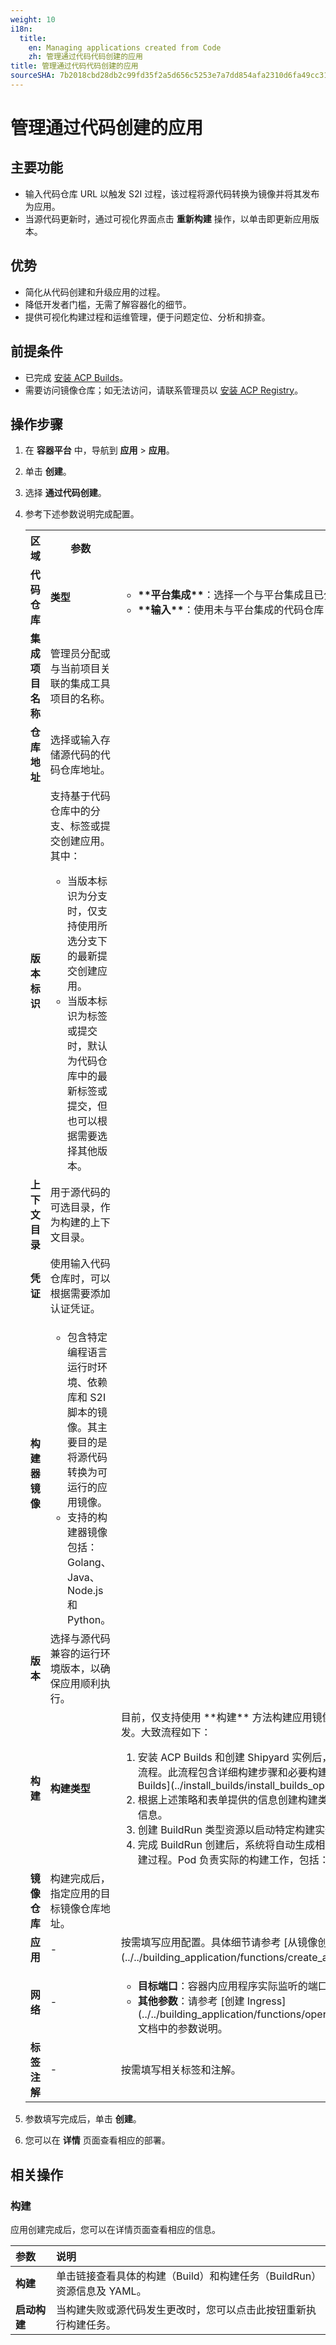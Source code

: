 ```yaml
---
weight: 10
i18n:
  title:
    en: Managing applications created from Code
    zh: 管理通过代码代码创建的应用
title: 管理通过代码代码创建的应用
sourceSHA: 7b2018cbd28db2c99fd35f2a5d656c5253e7a7dd854afa2310d6fa49cc311d00
---
```


# 管理通过代码创建的应用

## 主要功能

- 输入代码仓库 URL 以触发 S2I 过程，该过程将源代码转换为镜像并将其发布为应用。
- 当源代码更新时，通过可视化界面点击 **重新构建** 操作，以单击即更新应用版本。

## 优势

- 简化从代码创建和升级应用的过程。
- 降低开发者门槛，无需了解容器化的细节。
- 提供可视化构建过程和运维管理，便于问题定位、分析和排查。

## 前提条件

- 已完成 [安装 ACP Builds](../install_builds/install_builds_opeator.mdx)。
- 需要访问镜像仓库；如无法访问，请联系管理员以 [安装 ACP Registry](/developer/registry/install_registry.mdx)。

<a id="s2iparameter" />

## 操作步骤

1. 在 **容器平台** 中，导航到 **应用** > **应用**。

2. 单击 **创建**。

3. 选择 **通过代码创建**。

4. 参考下述参数说明完成配置。

   <table>
     <tr>
       <th>区域</th>
       <th>参数</th>
       <th>说明</th>
     </tr>

     <tr>
       <td rowSpan={8}><b>代码仓库</b></td>
       <td><b>类型</b></td>
       <td><ul><li><b>**平台集成**</b>：选择一个与平台集成且已分配给当前项目的代码仓库；平台支持 GitLab、GitHub 和 Bitbucket。</li><li><b>**输入**</b>：使用未与平台集成的代码仓库 URL。</li></ul></td>
     </tr>

     <tr>
       <td><b>集成项目名称</b></td>
       <td>管理员分配或与当前项目关联的集成工具项目的名称。</td>
     </tr>

     <tr>
       <td><b>仓库地址</b></td>
       <td>选择或输入存储源代码的代码仓库地址。</td>
     </tr>

     <tr>
       <td><b>版本标识</b></td>
       <td>支持基于代码仓库中的分支、标签或提交创建应用。其中：<ul><li>当版本标识为分支时，仅支持使用所选分支下的最新提交创建应用。</li><li>当版本标识为标签或提交时，默认为代码仓库中的最新标签或提交，但也可以根据需要选择其他版本。</li></ul></td>
     </tr>

     <tr>
       <td><b>上下文目录</b></td>
       <td>用于源代码的可选目录，作为构建的上下文目录。</td>
     </tr>

     <tr>
       <td><b>凭证</b></td>
       <td>使用输入代码仓库时，可以根据需要添加认证凭证。</td>
     </tr>

     <tr>
       <td><b>构建器镜像</b></td>
       <td><ul><li>包含特定编程语言运行时环境、依赖库和 S2I 脚本的镜像。其主要目的是将源代码转换为可运行的应用镜像。</li><li>支持的构建器镜像包括：Golang、Java、Node.js 和 Python。</li></ul></td>
     </tr>

     <tr>
       <td><b>版本</b></td>
       <td>选择与源代码兼容的运行环境版本，以确保应用顺利执行。</td>
     </tr>

     <tr>
       <td rowSpan={2}><b>构建</b></td>
       <td><b>构建类型</b></td>
       <td>目前，仅支持使用 **构建** 方法构建应用镜像。该方法简化并自动化了复杂的镜像构建过程，使开发者能够专注于代码开发。大致流程如下：<ol><li>安装 ACP Builds 和创建 Shipyard 实例后，系统会自动生成集群级别资源（如 ClusterBuildStrategy）并定义标准化构建流程。此流程包含详细构建步骤和必要构建参数，支持 Source-to-Image (S2I) 构建。有关详细信息，请参考：[安装 ACP Builds](../install_builds/install_builds_opeator.mdx)</li><li>根据上述策略和表单提供的信息创建构建类型资源，这些资源指定构建策略、构建参数、源代码仓库、输出镜像仓库等相关信息。</li><li>创建 BuildRun 类型资源以启动特定构建实例，以协调整个构建过程。</li><li>完成 BuildRun 创建后，系统将自动生成相应的 TaskRun 资源实例。该实例触发 Tekton 流水线构建并创建 Pod 以执行构建过程。Pod 负责实际的构建工作，包括：从代码仓库拉取源代码，调用指定的构建器镜像，执行构建过程。</li></ol></td>
     </tr>

     <tr>
       <td><b>镜像仓库</b></td>
       <td>构建完成后，指定应用的目标镜像仓库地址。</td>
     </tr>

     <tr>
       <td><b>应用</b></td>
       <td>-</td>
       <td>按需填写应用配置。具体细节请参考 [从镜像创建应用](../../building_application/functions/create_applications/image_app.mdx) 文档中的参数说明。</td>
     </tr>

     <tr>
       <td><b>网络</b></td>
       <td>-</td>
       <td><ul><li><b>目标端口</b>：容器内应用程序实际监听的端口。启用外部访问时，所有匹配流量将被转发到此端口以提供外部服务。</li><li><b>其他参数</b>：请参考 [创建 Ingress](../../building_application/functions/operation_after_creating/network_communications/ingress/create_ingress.mdx) 文档中的参数说明。</li></ul></td>
     </tr>

     <tr>
       <td><b>标签注解</b></td>
       <td>-</td>
       <td>按需填写相关标签和注解。</td>
     </tr>
   </table>

5. 参数填写完成后，单击 **创建**。

6. 您可以在 **详情** 页面查看相应的部署。

## 相关操作

### 构建

应用创建完成后，您可以在详情页面查看相应的信息。

| 参数          | 说明                                                                                                  |
| :----------- | :---------------------------------------------------------------------------------------------------- |
| **构建**      | 单击链接查看具体的构建（Build）和构建任务（BuildRun）资源信息及 YAML。                             |
| **启动构建** | 当构建失败或源代码发生更改时，您可以点击此按钮重新执行构建任务。                                   |
